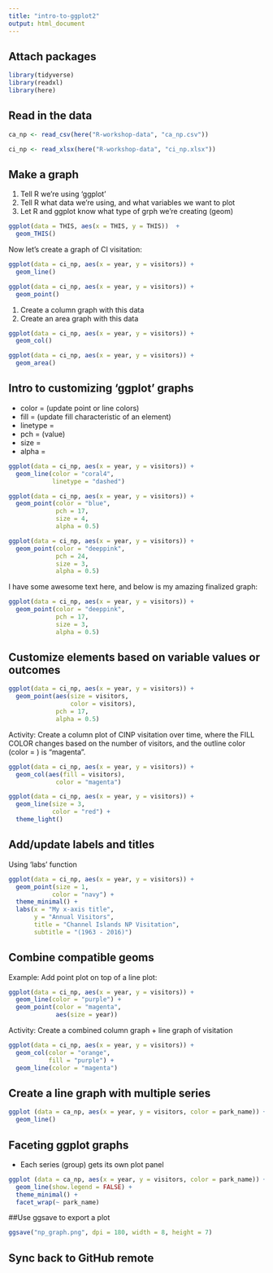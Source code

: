 ```yaml
---
title: "intro-to-ggplot2"
output: html_document
---
```



## Attach packages

```r
library(tidyverse)
library(readxl)
library(here)
```


## Read in the data

```r
ca_np <- read_csv(here("R-workshop-data", "ca_np.csv"))

ci_np <- read_xlsx(here("R-workshop-data", "ci_np.xlsx"))
```

## Make a graph

1. Tell R we're using 'ggplot'
2. Tell R what data we're using, and what variables we want to plot
3. Let R and ggplot know what type of grph we're creating (geom)


```r

ggplot(data = THIS, aes(x = THIS, y = THIS))  +
  geom_THIS()

```

Now let's create a graph of CI visitation:

```r
ggplot(data = ci_np, aes(x = year, y = visitors)) +
  geom_line()
```

```r
ggplot(data = ci_np, aes(x = year, y = visitors)) +
  geom_point()
```

1. Create a column graph with this data
2. Create an area graph with this data

```r
ggplot(data = ci_np, aes(x = year, y = visitors)) +
  geom_col()
```


```r
ggplot(data = ci_np, aes(x = year, y = visitors)) +
  geom_area()
```


## Intro to customizing 'ggplot' graphs

- color = (update point or line colors)
- fill = (update fill characteristic of an element)
- linetype =
- pch = (value)
- size = 
- alpha = 


```r
ggplot(data = ci_np, aes(x = year, y = visitors)) +
  geom_line(color = "coral4", 
            linetype = "dashed")
```

```r
ggplot(data = ci_np, aes(x = year, y = visitors)) +
  geom_point(color = "blue",
             pch = 17,
             size = 4,
             alpha = 0.5)
```

```r
ggplot(data = ci_np, aes(x = year, y = visitors)) +
  geom_point(color = "deeppink",
             pch = 24,
             size = 3,
             alpha = 0.5)
```


I have some awesome text here, and below is my amazing finalized graph:

```r
ggplot(data = ci_np, aes(x = year, y = visitors)) +
  geom_point(color = "deeppink",
             pch = 17,
             size = 3,
             alpha = 0.5)
```

## Customize elements based on variable values or outcomes


```r
ggplot(data = ci_np, aes(x = year, y = visitors)) +
  geom_point(aes(size = visitors,
                 color = visitors),
             pch = 17,
             alpha = 0.5)
```


Activity: Create a column plot of CINP visitation over time, where the FILL COLOR changes based on the number of visitors, and the outline color (color = ) is "magenta".


```r
ggplot(data = ci_np, aes(x = year, y = visitors)) +
  geom_col(aes(fill = visitors),
             color = "magenta")
```


```r
ggplot(data = ci_np, aes(x = year, y = visitors)) +
  geom_line(size = 3,
            color = "red") +
  theme_light()
```


## Add/update labels and titles

Using 'labs' function

```r
ggplot(data = ci_np, aes(x = year, y = visitors)) +
  geom_point(size = 1,
            color = "navy") +
  theme_minimal() +
  labs(x = "My x-axis title",
       y = "Annual Visitors",
       title = "Channel Islands NP Visitation",
       subtitle = "(1963 - 2016)")
```

## Combine compatible geoms

Example: Add point plot on top of a line plot:

```r
ggplot(data = ci_np, aes(x = year, y = visitors)) +
  geom_line(color = "purple") +
  geom_point(color = "magenta",
             aes(size = year))
```


Activity: Create a combined column graph + line graph of visitation

```r
ggplot(data = ci_np, aes(x = year, y = visitors)) +
  geom_col(color = "orange", 
           fill = "purple") +
  geom_line(color = "magenta")
```

## Create a line graph with multiple series

```r
ggplot (data = ca_np, aes(x = year, y = visitors, color = park_name)) +
  geom_line()
```

## Faceting ggplot graphs

- Each series (group) gets its own plot panel


```r
ggplot (data = ca_np, aes(x = year, y = visitors, color = park_name)) +
  geom_line(show.legend = FALSE) +
  theme_minimal() +
  facet_wrap(~ park_name)
```


##Use ggsave to export a plot

```r
ggsave("np_graph.png", dpi = 180, width = 8, height = 7)
```


## Sync back to GitHub remote

